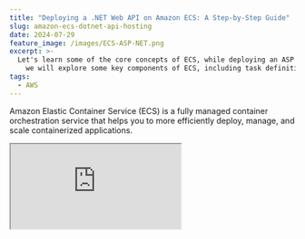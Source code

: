 ```yaml
---
title: "Deploying a .NET Web API on Amazon ECS: A Step-by-Step Guide"
slug: amazon-ecs-dotnet-api-hosting
date: 2024-07-29
feature_image: /images/ECS-ASP-NET.png
excerpt: >-
  Let's learn some of the core concepts of ECS, while deploying an ASP NET Web API application on Amazon ECS using Fargate.
    we will explore some key components of ECS, including task definitions, tasks, services clusters, etc.
tags:
  - AWS
---
```

Amazon Elastic Container Service (ECS) is a fully managed container orchestration service that helps you to more efficiently deploy, manage, and scale containerized applications.

<iframe src="https://www.youtube.com/embed/C8cyryjYn8I?feature=oembed" />

In this post, we will explore some key components of ECS, including task definitions, tasks, services, clusters, etc.

We will deploy a simple ASP NET Web API application to ECS using Visual Studio and the AWS Toolkit.

Thank you AWS for sponsoring this post in the [ECS Series](/blog/tag/ecs/).

## ECS Core Concepts

**Docker Image:** A lightweight, standalone package containing everything needed to run the software, including code, runtime, libraries, and system tools. Images are usually hosted in ECR when using ECS.

**ECR:** Amazon Elastic Container Registry (Amazon ECR) is a secure, scalable, and reliable AWS-managed container image registry service.

**Task Definition:** A blueprint specifying how to run containers, including which Docker images to use, CPU and memory requirements, networking, and other configuration details.

**Task:** An instantiation of a Task Definition, representing a running container or set of containers.

<Figure src="/images/image-26.png" caption="Core Concepts of ECS and how they are related" />

**Service:** A configuration that maintains a specified number of tasks running simultaneously, providing features like auto-scaling and load balancing.

**Load Balancer:** A component that distributes incoming traffic across multiple tasks to ensure high availability and improved performance.

**ECS Cluster:** A logical grouping of EC2 instances or Fargate resources where tasks are run.

## Deploying ASP NET API to ECS

Deploying an application to ECS is the best way to see how all of its core components are set up and work together.

Let's deploy a simple ASP NET Web API application to ECS.

We will set up multiple instances (3 in this case) of the API, with a load balancer in the front to route traffic to one of the instances.

We will use AWS Fargate instances to host and run our APIs. This makes it easy to run the applications without managing any EC2 instances yourself.

### Deploying To ECS From Visual Studio using AWS Toolkit

The AWS Toolkit is the easiest way to deploy a .NET application to ECS. The toolkit is available for all popular IDEs.

⚠️

__Use build/deploy pipelines to deploy code to your ECS instances in real-world apps.__

For this article, I will use the AWS Toolkit from Visual Studio.

Once you have the toolkit installed, right-click on your project. In this case, I have a default ASP NET Web API application.

Choose 'Publish to AWS...' option to deploy to ECS.

<Figure src="/images/image-15.png" caption="Publish to AWS option to deploy ASP NET API to ECS Fargate from within Visual Studio" />

Ensure your local environment has the appropriate credentials to talk to your AWS account.

Check out [AWS Free Tier](https://aws.amazon.com/free), if you don't have an AWS account. I highly recommend following along with the post to learn ECS better.

<BlogLink
  href="/blog/amazon-credentials-dotnet/"
  title="Learn How To Manage Credentials When Building .NET Application on AWS"
  description="Learn different ways to set up and manage credentials and sensitive information when building .NET applications on AWS. We will also touch upon some of the tools and utilities that I have set up on my local development machine to make working with AWS easier."
  authorImage="/images/logo-512x512.png"
  authorName="Rahul Nath"
  authorTitle="Rahul Pulikkot Nath"
  featureImage="/images/secure-key.jpg"
/>

Choose ASP NET Core App to Amazon ECS using the AWS Fargate option from the list presented to deploy the API to ECS.

<Figure src="/images/image-17.png" caption="Visual Studio AWS Toolkit deploy ASP NET to ECS Fargate" />

The Toolkit also provides an option to Edit the default settings using the Edit Settings button.

We need to provide a valid health check endpoint URL in the settings. We first need to enable health checks in our ASP NET application.

```csharp
builder.Services.AddHealthChecks();

var app = builder.Build();

app.MapHealthChecks("/healthz");

```

Add the above code to your `Program.cs` to enable health check endpoints. This add an endpoint at the `/healthz` URL.

Let's update the ECS publish settings and provide the Health Check endpoint we just added, as shown below.

<Figure src="/images/image-18.png" caption="Visual Studio AWS Toolkit specify health check endpoint for ECS Fargate cluster" />

This is the URL that ECS will use to poll a deployed instance of our application to ensure that it is up and running successfully. If a valid response is not received, ECS will automatically kill the instance and recreate a new one.

Click Publish.

This publishes our API application to ECS. You can see the different steps involved in the publishing.

<Figure src="/images/image-20.png" caption="Visual Studio AWS Toolkit status of deploying .NET API to ECS with Fargate" />

You can also see the Cloudformation template deploy progress in your AWS account, while the application is being published as shown below.

<Figure src="/images/image-19.png" caption="Status of the CloudFormation template being run as part of the CDK deploy step from AWS Toolkit" />

Once the deployment is complete, you can navigate to the load balancer URL, also shown in the Visual Studio publish UI output section (highlighted above in the image).

### Exploring the Deployed ECS solution in AWS Console

Navigate to Elastic Container Service in your AWS Console.

Here, we can find our deployed ECS Cluster and the associated resources.

AWS provides a view from the Clusters, which lists the Services running in the Cluster.

Below, you can see our cluster with one service that is running.

<Figure src="/images/image-21.png" caption="ECS Cluster details with 1 service running." />

The service has three tasks running inside that, which is the default count that the Visual Studio AWS Toolkit sets for the `DesiredCount` of tasks.

This means three instances of that task definition are running inside our cluster.

Navigating into the Services reveals more details, such as the load balancer attached to the service and the tasks running as part of it.

<Figure src="/images/image-22.png" caption="Details of the Service running in our ECS cluster, which has the load balancer attached to it." />

You can also see that the Tasks are running on Fargate instances.

<Figure src="/images/image-23.png" caption="Tasks running as part of the ECS service, which all points to the same Task Definition file." />

All three tasks have the exact Task definition, which defines which docker image it runs, its memory and CPU size, etc, as shown below.

<Figure src="/images/image-24.png" caption="Task Definition showing the memory, CPU, the docker image used etc." />

If any task instance faults or becomes unresponsive, ECS will automatically terminate it and bring up a new instance from our task definition.

_PS: Make sure to delete all resources that the Toolkit created so that you don't use up all your free account limits or unnecessarily spend money._

<Figure src="/images/image-25.png" caption="Clean up all resources created by deleting the entire CloudFormation stack." />